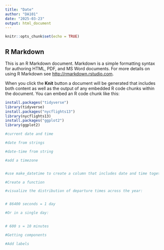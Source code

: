 ---
title: "Date"
author: "DA101"
date: "2025-03-23"
output: html_document
---

```{r setup, include=FALSE}
knitr::opts_chunk$set(echo = TRUE)
```

## R Markdown

This is an R Markdown document. Markdown is a simple formatting syntax for authoring HTML, PDF, and MS Word documents. For more details on using R Markdown see <http://rmarkdown.rstudio.com>.

When you click the **Knit** button a document will be generated that includes both content as well as the output of any embedded R code chunks within the document. You can embed an R code chunk like this:

```{r}
install.packages("tidyverse")
library(tidyverse)
install.packages("nycflights13")
library(nycflights13)
install.packages("ggplot2")
library(ggplot2)
```


```{r}
#current date and time

```


```{r}
#date from strings


```


```{r}
#date-time from string


```


```{r}
#add a timezone

```

```{r}

```

```{r}
#use make_datetime to create a column that includes date and time together


```

```{r}
#Create a function

```

```{r}
#visualize the distribution of departure times across the year:


# 86400 seconds = 1 day

```

```{r}
#Or in a single day:
   

# 600 s = 10 minutes
```

```{r}
#Getting components

```

```{r}
#Add labels


```

